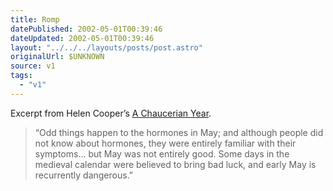 ```yaml
---
title: Romp
datePublished: 2002-05-01T00:39:46
dateUpdated: 2002-05-01T00:39:46
layout: "../../../layouts/posts/post.astro"
originalUrl: $UNKNOWN
source: v1
tags:
  - "v1"
---
```


Excerpt from Helen Cooper&#8217;s [A Chaucerian Year][1].

> &#8220;Odd things happen to the hormones in May; and although people did not know about hormones, they were entirely familiar with their symptoms&#8230; but May was not entirely good. Some days in the medieval calendar were believed to bring bad luck, and early May is recurrently dangerous.&#8221;

[1]: http://www.penguin.co.uk/shared/SharedDisplay/1,,48994_0,00.html "A Chaucerian Year at the Penguin Classics website"
